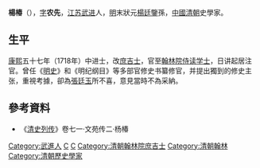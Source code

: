 {{Otheruses|other=名为楊椿的其他人物|楊椿}}

'''楊椿'''（{{bd|1675年||1753年|catIdx=Y楊}}），[[表字|字]]'''农先'''，[[江苏|江苏]][[武进|武进]]人，[[明|明]]末狀元[[楊廷鑒|楊廷鑒]]孫，[[中國|中國]][[清朝|清朝]]史學家。

== 生平 ==
[[康熙|康熙]]五十七年（1718年）中进士，改[[庶吉士|庶吉士]]，官至[[翰林院侍读学士|翰林院侍读学士]]，日讲起居注官。曾任《[[明史|明史]]》和《明纪纲目》等多部官修史书纂修官，并提出獨到的修史主张，重視考據，卻為[[張廷玉|張廷玉]]所不喜，意見當時不為采納。

==參考資料==
*《[[清史列传|清史列传]]》卷七一·文苑传二·杨椿

{{清朝明史館職官}}
{{康熙五十七年戊戌科殿試金榜}}
{{毗陵前黃楊氏}}

{{Authority control}}

{{DEFAULTSORT:Yang楊}}
[[Category:武進人|Category:武進人]]
[[Category:毗陵前黃楊氏|C]]
[[Category:楊姓|C]]
[[Category:清朝翰林院庶吉士|Category:清朝翰林院庶吉士]]
[[Category:清朝翰林|Category:清朝翰林]]
[[Category:清朝歷史學家|Category:清朝歷史學家]]


{{清朝人物小作品}}